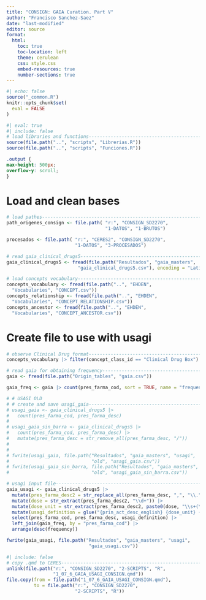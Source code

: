 ```yaml
---
title: "CONSIGN: GAIA Curation. Part V"
author: "Francisco Sanchez-Saez"
date: "last-modified" 
editor: source
format:
  html:
    toc: true
    toc-location: left
    theme: cerulean
    css: style.css
    embed-resources: true
    number-sections: true
---
```


```r
#| echo: false
source("_common.R")
knitr::opts_chunk$set(
  eval = FALSE
)

```

```r
#| eval: true
#| include: false
# load libraries and functions------------------------------------------------
source(file.path("..", "scripts", "Librerias.R"))
source(file.path("..", "scripts", "Funciones.R"))

```

```css
.output {
max-height: 500px;
overflow-y: scroll;
}
```

# Load and clean bases

```r
# load pathes----------------------------------------------------------------
path_origenes_consign <- file.path( "r:", "CONSIGN_SD2270", 
                                    "1-DATOS", "1-BRUTOS")

procesados <- file.path( "r:", "CERES2", "CONSIGN_SD2270", 
                         "1-DATOS", "3-PROCESADOS")

```

```r
# read gaia_clinical_drugs5--------------------------------------------------
gaia_clinical_drugs5 <- fread(file.path("Resultados", "gaia_masters",
                          "gaia_clinical_drugs5.csv"), encoding = "Latin-1")

```

```r
# load concepts vocabulary---------------------------------------------------
concepts_vocabulary <- fread(file.path("..", "EHDEN",
  "Vocabularies", "CONCEPT.csv"))
concepts_relationship <- fread(file.path("..", "EHDEN",
  "Vocabularies", "CONCEPT_RELATIONSHIP.csv"))
concepts_ancestor <- fread(file.path("..", "EHDEN",
  "Vocabularies", "CONCEPT_ANCESTOR.csv"))

```

# Create file to use with usagi

```r
# observe Clinical Drug format-----------------------------------------------
concepts_vocabulary |> filter(concept_class_id == "Clinical Drug Box")

```



```r
# read gaia for obtaining frequency------------------------------------------
gaia <- fread(file.path("Origin_tables", "gaia.csv"))

gaia_freq <- gaia |> count(pres_farma_cod, sort = TRUE, name = "frequency")

```

```r
# # USAGI OLD
# # create and save usagi_gaia-------------------------------------------------
# usagi_gaia <- gaia_clinical_drugs5 |> 
#   count(pres_farma_cod, pres_farma_desc)
# 
# usagi_gaia_sin_barra <- gaia_clinical_drugs5 |> 
#   count(pres_farma_cod, pres_farma_desc) |> 
#   mutate(pres_farma_desc = str_remove_all(pres_farma_desc, "/"))
# 
# 
# fwrite(usagi_gaia, file.path("Resultados", "gaia_masters", "usagi", 
#                              "old", "usagi_gaia.csv"))
# fwrite(usagi_gaia_sin_barra, file.path("Resultados", "gaia_masters", "usagi",
#                              "old", "usagi_gaia_sin_barra.csv"))

```

```r
# usagi input file-----------------------------------------------------------
gaia_usagi <- gaia_clinical_drugs5 |> 
  mutate(pres_farma_desc2 = str_replace_all(pres_farma_desc, ",", "\\.")) |> 
  mutate(dose = str_extract(pres_farma_desc2, "\\d+")) |> 
  mutate(dose_unit = str_extract(pres_farma_desc2, paste0(dose, "\\s+(\\w+)"))) |> 
  mutate(usagi_definition = glue("{prin_act_desc_english} {dose_unit} {form} box of {nforma}")) |> 
  select(pres_farma_cod, pres_farma_desc, usagi_definition) |> 
  left_join(gaia_freq, by = "pres_farma_cod") |> 
  arrange(desc(frequency))

fwrite(gaia_usagi, file.path("Resultados", "gaia_masters", "usagi",
                              "gaia_usagi.csv"))

```

```r
#| include: false
# copy .qmd to CERES---------------------------------------------------------
unlink(file.path("r:", "CONSIGN_SD2270", "2-SCRIPTS", "R",
                 "1_07_6_GAIA_USAGI_CONSIGN.qmd"))
file.copy(from = file.path("1_07_6_GAIA_USAGI_CONSIGN.qmd"),
          to = file.path("r:", "CONSIGN_SD2270",
                         "2-SCRIPTS", "R"))

```

<div class="tocify-extend-page" data-unique="tocify-extend-page" style="height: 0;"></div>

